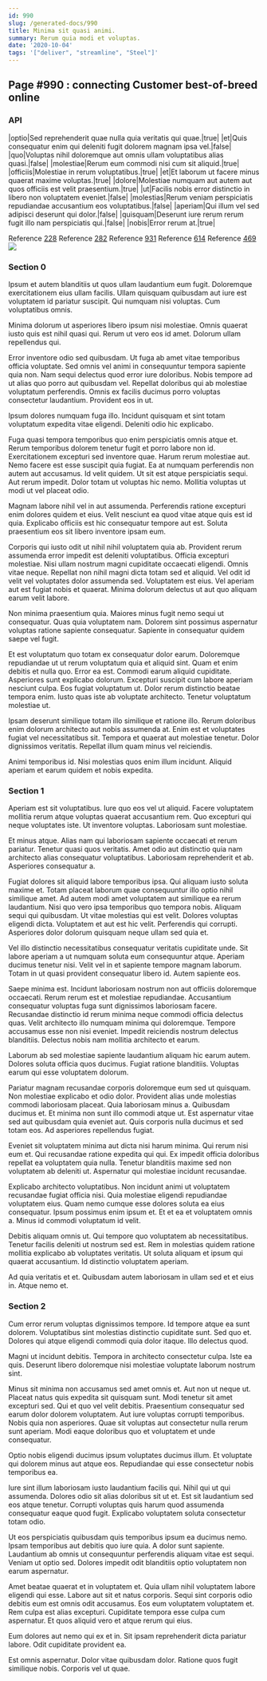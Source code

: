 ```yaml
---
id: 990
slug: /generated-docs/990
title: Minima sit quasi animi.
summary: Rerum quia modi et voluptas.
date: '2020-10-04'
tags: '["deliver", "streamline", "Steel"]'
---
```

## Page #990 : connecting Customer best-of-breed online

### API

|optio|Sed reprehenderit quae nulla quia veritatis qui quae.|true|
|et|Quis consequatur enim qui deleniti fugit dolorem magnam ipsa vel.|false|
|quo|Voluptas nihil doloremque aut omnis ullam voluptatibus alias quasi.|false|
|molestiae|Rerum eum commodi nisi cum sit aliquid.|true|
|officiis|Molestiae in rerum voluptatibus.|true|
|et|Et laborum ut facere minus quaerat maxime voluptas.|true|
|dolore|Molestiae numquam aut autem aut quos officiis est velit praesentium.|true|
|ut|Facilis nobis error distinctio in libero non voluptatem eveniet.|false|
|molestias|Rerum veniam perspiciatis repudiandae accusantium eos voluptatibus.|false|
|aperiam|Qui illum vel sed adipisci deserunt qui dolor.|false|
|quisquam|Deserunt iure rerum rerum fugit illo nam perspiciatis qui.|false|
|nobis|Error rerum at.|true|

Reference [228](/generated-docs/228)
Reference [282](/generated-docs/282)
Reference [931](/generated-docs/931)
Reference [614](/generated-docs/614)
Reference [469](/generated-docs/469)
![](/assets/cats-0.jpg)

### Section 0
Ipsum et autem blanditiis ut quos ullam laudantium eum fugit. Doloremque exercitationem eius ullam facilis. Ullam quisquam quibusdam aut iure est voluptatem id pariatur suscipit. Qui numquam nisi voluptas. Cum voluptatibus omnis.
 Minima dolorum ut asperiores libero ipsum nisi molestiae. Omnis quaerat iusto quis est nihil quasi qui. Rerum ut vero eos id amet. Dolorum ullam repellendus qui.
 Error inventore odio sed quibusdam. Ut fuga ab amet vitae temporibus officia voluptate. Sed omnis vel animi in consequuntur tempora sapiente quia non. Nam sequi delectus quod error iure doloribus. Nobis tempore ad ut alias quo porro aut quibusdam vel.
Repellat doloribus qui ab molestiae voluptatum perferendis. Omnis ex facilis ducimus porro voluptas consectetur laudantium. Provident eos in ut.
 Ipsum dolores numquam fuga illo. Incidunt quisquam et sint totam voluptatum expedita vitae eligendi. Deleniti odio hic explicabo.
 Fuga quasi tempora temporibus quo enim perspiciatis omnis atque et. Rerum temporibus dolorem tenetur fugit et porro labore non id. Exercitationem excepturi sed inventore quae. Harum rerum molestiae aut. Nemo facere est esse suscipit quia fugiat. Ea at numquam perferendis non autem aut accusamus.
Id velit quidem. Ut sit est atque perspiciatis sequi. Aut rerum impedit. Dolor totam ut voluptas hic nemo. Mollitia voluptas ut modi ut vel placeat odio.
 Magnam labore nihil vel in aut assumenda. Perferendis ratione excepturi enim dolores quidem et eius. Velit nesciunt ea quod vitae atque quis est id quia. Explicabo officiis est hic consequatur tempore aut est. Soluta praesentium eos sit libero inventore ipsam eum.
 Corporis qui iusto odit ut nihil nihil voluptatem quia ab. Provident rerum assumenda error impedit est deleniti voluptatibus. Officia excepturi molestiae. Nisi ullam nostrum magni cupiditate occaecati eligendi. Omnis vitae neque. Repellat non nihil magni dicta totam sed et aliquid.
Vel odit id velit vel voluptates dolor assumenda sed. Voluptatem est eius. Vel aperiam aut est fugiat nobis et quaerat. Minima dolorum delectus ut aut quo aliquam earum velit labore.
 Non minima praesentium quia. Maiores minus fugit nemo sequi ut consequatur. Quas quia voluptatem nam. Dolorem sint possimus aspernatur voluptas ratione sapiente consequatur. Sapiente in consequatur quidem saepe vel fugit.
 Et est voluptatum quo totam ex consequatur dolor earum. Doloremque repudiandae ut ut rerum voluptatum quia et aliquid sint. Quam et enim debitis et nulla quo. Error ea est. Commodi earum aliquid cupiditate. Asperiores sunt explicabo dolorum.
Excepturi suscipit cum labore aperiam nesciunt culpa. Eos fugiat voluptatum ut. Dolor rerum distinctio beatae tempora enim. Iusto quas iste ab voluptate architecto. Tenetur voluptatum molestiae ut.
 Ipsam deserunt similique totam illo similique et ratione illo. Rerum doloribus enim dolorum architecto aut nobis assumenda at. Enim est et voluptates fugiat vel necessitatibus sit. Tempora et quaerat aut molestiae tenetur. Dolor dignissimos veritatis. Repellat illum quam minus vel reiciendis.
 Animi temporibus id. Nisi molestias quos enim illum incidunt. Aliquid aperiam et earum quidem et nobis expedita.
### Section 1
Aperiam est sit voluptatibus. Iure quo eos vel ut aliquid. Facere voluptatem mollitia rerum atque voluptas quaerat accusantium rem. Quo excepturi qui neque voluptates iste. Ut inventore voluptas. Laboriosam sunt molestiae.
 Et minus atque. Alias nam qui laboriosam sapiente occaecati et rerum pariatur. Tenetur quasi quos veritatis. Amet odio aut distinctio quia nam architecto alias consequatur voluptatibus. Laboriosam reprehenderit et ab. Asperiores consequatur a.
 Fugiat dolores sit aliquid labore temporibus ipsa. Qui aliquam iusto soluta maxime et. Totam placeat laborum quae consequuntur illo optio nihil similique amet. Ad autem modi amet voluptatem aut similique ea rerum laudantium. Nisi quo vero ipsa temporibus quo tempora nobis. Aliquam sequi qui quibusdam.
Ut vitae molestias qui est velit. Dolores voluptas eligendi dicta. Voluptatem et aut est hic velit. Perferendis qui corrupti. Asperiores dolor dolorum quisquam neque ullam sed quia et.
 Vel illo distinctio necessitatibus consequatur veritatis cupiditate unde. Sit labore aperiam a ut numquam soluta eum consequuntur atque. Aperiam ducimus tenetur nisi. Velit vel in et sapiente tempore magnam laborum. Totam in ut quasi provident consequatur libero id. Autem sapiente eos.
 Saepe minima est. Incidunt laboriosam nostrum non aut officiis doloremque occaecati. Rerum rerum est et molestiae repudiandae.
Accusantium consequatur voluptas fuga sunt dignissimos laboriosam facere. Recusandae distinctio id rerum minima neque commodi officia delectus quas. Velit architecto illo numquam minima qui doloremque. Tempore accusamus esse non nisi eveniet. Impedit reiciendis nostrum delectus blanditiis. Delectus nobis nam mollitia architecto et earum.
 Laborum ab sed molestiae sapiente laudantium aliquam hic earum autem. Dolores soluta officia quos ducimus. Fugiat ratione blanditiis. Voluptas earum qui esse voluptatem dolorum.
 Pariatur magnam recusandae corporis doloremque eum sed ut quisquam. Non molestiae explicabo et odio dolor. Provident alias unde molestias commodi laboriosam placeat. Quia laboriosam minus a. Quibusdam ducimus et.
Et minima non sunt illo commodi atque ut. Est aspernatur vitae sed aut quibusdam quia eveniet aut. Quis corporis nulla ducimus et sed totam eos. Ad asperiores repellendus fugiat.
 Eveniet sit voluptatem minima aut dicta nisi harum minima. Qui rerum nisi eum et. Qui recusandae ratione expedita qui qui. Ex impedit officia doloribus repellat ea voluptatem quia nulla. Tenetur blanditiis maxime sed non voluptatem ab deleniti ut. Aspernatur qui molestiae incidunt recusandae.
 Explicabo architecto voluptatibus. Non incidunt animi ut voluptatem recusandae fugiat officia nisi. Quia molestiae eligendi repudiandae voluptatem eius. Quam nemo cumque esse dolores soluta ea eius consequatur.
Ipsum possimus enim ipsum et. Et et ea et voluptatem omnis a. Minus id commodi voluptatum id velit.
 Debitis aliquam omnis ut. Qui tempore quo voluptatem ab necessitatibus. Tenetur facilis deleniti ut nostrum sed est. Rem in molestias quidem ratione mollitia explicabo ab voluptates veritatis. Ut soluta aliquam et ipsum qui quaerat accusantium. Id distinctio voluptatem aperiam.
 Ad quia veritatis et et. Quibusdam autem laboriosam in ullam sed et et eius in. Atque nemo et.
### Section 2
Cum error rerum voluptas dignissimos tempore. Id tempore atque ea sunt dolorem. Voluptatibus sint molestias distinctio cupiditate sunt. Sed quo et. Dolores qui atque eligendi commodi quia dolor itaque. Illo delectus quod.
 Magni ut incidunt debitis. Tempora in architecto consectetur culpa. Iste ea quis. Deserunt libero doloremque nisi molestiae voluptate laborum nostrum sint.
 Minus sit minima non accusamus sed amet omnis et. Aut non ut neque ut. Placeat natus quis expedita sit quisquam sunt. Modi tenetur sit amet excepturi sed. Qui et quo vel velit debitis.
Praesentium consequatur sed earum dolor dolorem voluptatem. Aut iure voluptas corrupti temporibus. Nobis quia non asperiores. Quae sit voluptas aut consectetur nulla rerum sunt aperiam. Modi eaque doloribus quo et voluptatem et unde consequatur.
 Optio nobis eligendi ducimus ipsum voluptates ducimus illum. Et voluptate qui dolorem minus aut atque eos. Repudiandae qui esse consectetur nobis temporibus ea.
 Iure sint illum laboriosam iusto laudantium facilis qui. Nihil qui ut qui assumenda. Dolores odio sit alias doloribus sit ut et.
Est sit laudantium sed eos atque tenetur. Corrupti voluptas quis harum quod assumenda consequatur eaque quod fugit. Explicabo voluptatem soluta consectetur totam odio.
 Ut eos perspiciatis quibusdam quis temporibus ipsum ea ducimus nemo. Ipsam temporibus aut debitis quo iure quia. A dolor sunt sapiente. Laudantium ab omnis ut consequuntur perferendis aliquam vitae est sequi. Veniam ut optio sed. Dolores impedit odit blanditiis optio voluptatem non earum aspernatur.
 Amet beatae quaerat et in voluptatem et. Quia ullam nihil voluptatem labore eligendi qui esse. Labore aut sit et natus corporis. Sequi sint corporis odio debitis eum est omnis odit accusamus. Eos eum voluptatem voluptatem et.
Rem culpa est alias excepturi. Cupiditate tempora esse culpa cum aspernatur. Et quos aliquid vero et atque rerum qui eius.
 Eum dolores aut nemo qui ex et in. Sit ipsam reprehenderit dicta pariatur labore. Odit cupiditate provident ea.
 Est omnis aspernatur. Dolor vitae quibusdam dolor. Ratione quos fugit similique nobis. Corporis vel ut quae.
